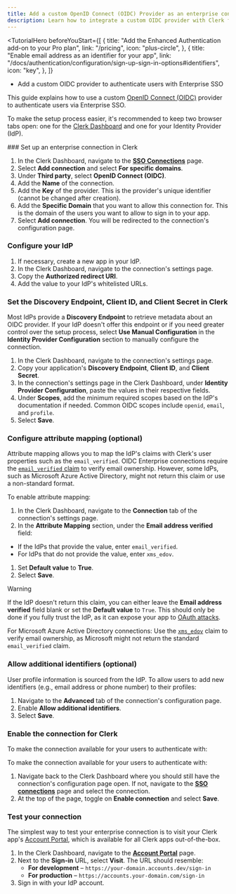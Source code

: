 ```yaml
---
title: Add a custom OpenID Connect (OIDC) Provider as an enterprise connection
description: Learn how to integrate a custom OIDC provider with Clerk for Enterprise SSO.
---
```


<TutorialHero
  beforeYouStart={[
    {
      title: "Add the Enhanced Authentication add-on to your Pro plan",
      link: "/pricing",
      icon: "plus-circle",
    },
    {
      title: "Enable email address as an identifier for your app",
      link: "/docs/authentication/configuration/sign-up-sign-in-options#identifiers",
      icon: "key",
    },
  ]}
>
  - Add a custom OIDC provider to authenticate users with Enterprise SSO
</TutorialHero>

This guide explains how to use a custom [OpenID Connect (OIDC)](https://openid.net/developers/how-connect-works) provider to authenticate users via Enterprise SSO.

To make the setup process easier, it's recommended to keep two browser tabs open: one for the [Clerk Dashboard](https://dashboard.clerk.com/last-active?path=user-authentication/sso-connections) and one for your Identity Provider (IdP).

<Steps>
  ### Set up an enterprise connection in Clerk

  1. In the Clerk Dashboard, navigate to the [**SSO Connections**](https://dashboard.clerk.com/last-active?path=user-authentication/sso-connections) page.
  1. Select **Add connection** and select **For specific domains**.
  1. Under **Third party**, select **OpenID Connect (OIDC)**.
  1. Add the **Name** of the connection.
  1. Add the **Key** of the provider. This is the provider's unique identifier (cannot be changed after creation).
  1. Add the **Specific Domain** that you want to allow this connection for. This is the domain of the users you want to allow to sign in to your app.
  1. Select **Add connection**. You will be redirected to the connection's configuration page.

  ### Configure your IdP

  1. If necessary, create a new app in your IdP.
  1. In the Clerk Dashboard, navigate to the connection's settings page.
  1. Copy the **Authorized redirect URI**.
  1. Add the value to your IdP's whitelisted URLs.

  ### Set the Discovery Endpoint, Client ID, and Client Secret in Clerk

  Most IdPs provide a **Discovery Endpoint** to retrieve metadata about an OIDC provider. If your IdP doesn't offer this endpoint or if you need greater control over the setup process, select **Use Manual Configuration** in the **Identity Provider Configuration** section to manually configure the connection.

  1. In the Clerk Dashboard, navigate to the connection's settings page.
  1. Copy your application's **Discovery Endpoint**, **Client ID**, and **Client Secret**.
  1. In the connection's settings page in the Clerk Dashboard, under **Identity Provider Configuration**, paste the values in their respective fields.
  1. Under **Scopes**, add the minimum required scopes based on the IdP's documentation if needed. Common OIDC scopes include `openid`, `email`, and `profile`.
  1. Select **Save**.

  ### Configure attribute mapping (optional)

  Attribute mapping allows you to map the IdP's claims with Clerk's user properties such as the `email_verified`. OIDC Enterprise connections require the [`email_verified` claim](https://openid.net/specs/openid-connect-core-1_0.html#StandardClaims:~:text=Section%C2%A05.7.-,email_verified,-boolean) to verify email ownership. However, some IdPs, such as Microsoft Azure Active Directory, might not return this claim or use a non-standard format.

  To enable attribute mapping:

  1. In the Clerk Dashboard, navigate to the **Connection** tab of the connection's settings page.
  1. In the **Attribute Mapping** section, under the **Email address verified** field:

  - If the IdPs that provide the value, enter `email_verified`.
  - For IdPs that do not provide the value, enter `xms_edov`.

  1. Set **Default value** to **True**.
  1. Select **Save**.

  > [!WARNING]
  > If the IdP doesn't return this claim, you can either leave the **Email address verified** field blank or set the **Default value** to `True`. This should only be done if you fully trust the IdP, as it can expose your app to [OAuth attacks](https://www.descope.com/blog/post/noauth).
  >
  > For Microsoft Azure Active Directory connections: Use the [`xms_edov`](https://learn.microsoft.com/en-us/entra/identity-platform/migrate-off-email-claim-authorization#using-the-xms_edov-optional-claim-to-determine-email-verification-status-and-migrate-users) claim to verify email ownership, as Microsoft might not return the standard `email_verified` claim.

  ### Allow additional identifiers (optional)

  User profile information is sourced from the IdP. To allow users to add new identifiers (e.g., email address or phone number) to their profiles:

  1. Navigate to the **Advanced** tab of the connection's configuration page.
  1. Enable **Allow additional identifiers**.
  1. Select **Save**.

  ### Enable the connection for Clerk

  To make the connection available for your users to authenticate with:

  To make the connection available for your users to authenticate with:

  1. Navigate back to the Clerk Dashboard where you should still have the connection's configuration page open. If not, navigate to the [**SSO connections**](https://dashboard.clerk.com/last-active?path=user-authentication/sso-connections) page and select the connection.
  1. At the top of the page, toggle on **Enable connection** and select **Save**.

  ### Test your connection

  The simplest way to test your enterprise connection is to visit your Clerk app's [Account Portal](/docs/customization/account-portal/overview), which is available for all Clerk apps out-of-the-box.

  1. In the Clerk Dashboard, navigate to the [**Account Portal**](https://dashboard.clerk.com/last-active?path=account-portal) page.
  1. Next to the **Sign-in** URL, select **Visit**. The URL should resemble:
     - **For development** – `https://your-domain.accounts.dev/sign-in`
     - **For production** – `https://accounts.your-domain.com/sign-in`
  1. Sign in with your IdP account.
</Steps>
